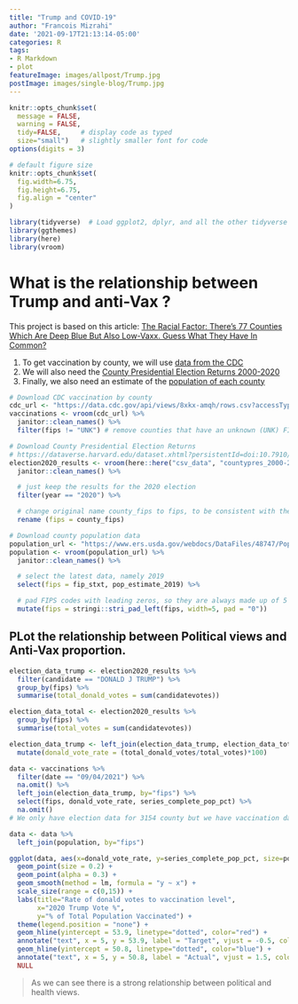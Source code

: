 ```yaml
---
title: "Trump and COVID-19"
author: "Francois Mizrahi"
date: '2021-09-17T21:13:14-05:00'
categories: R
tags:
- R Markdown
- plot
featureImage: images/allpost/Trump.jpg
postImage: images/single-blog/Trump.jpg
---
```


```r
knitr::opts_chunk$set(
  message = FALSE,
  warning = FALSE,
  tidy=FALSE,     # display code as typed
  size="small")   # slightly smaller font for code
options(digits = 3)

# default figure size
knitr::opts_chunk$set(
  fig.width=6.75,
  fig.height=6.75,
  fig.align = "center"
)
```


```r
library(tidyverse)  # Load ggplot2, dplyr, and all the other tidyverse packages
library(ggthemes)
library(here)
library(vroom)
```


# What is the relationship between Trump and anti-Vax ?

This project is based on this article: [The Racial Factor: There's 77 Counties Which Are Deep Blue But Also Low-Vaxx. Guess What They Have In Common?](https://acasignups.net/21/07/18/racial-factor-theres-77-counties-which-are-deep-blue-also-low-vaxx-guess-what-they-have)


1. To get vaccination by county, we will use [data from the CDC](https://data.cdc.gov/Vaccinations/COVID-19-Vaccinations-in-the-United-States-County/8xkx-amqh)
1. We will also need the [County Presidential Election Returns 2000-2020](https://dataverse.harvard.edu/dataset.xhtml?persistentId=doi:10.7910/DVN/VOQCHQ)
1. Finally, we also need an estimate of the [population of each county](https://www.ers.usda.gov/webdocs/DataFiles/48747/PopulationEstimates.csv?v=2232)


```r

# Download CDC vaccination by county
cdc_url <- "https://data.cdc.gov/api/views/8xkx-amqh/rows.csv?accessType=DOWNLOAD"
vaccinations <- vroom(cdc_url) %>%
  janitor::clean_names() %>%
  filter(fips != "UNK") # remove counties that have an unknown (UNK) FIPS code

# Download County Presidential Election Returns
# https://dataverse.harvard.edu/dataset.xhtml?persistentId=doi:10.7910/DVN/VOQCHQ
election2020_results <- vroom(here::here("csv_data", "countypres_2000-2020.csv")) %>%
  janitor::clean_names() %>%

  # just keep the results for the 2020 election
  filter(year == "2020") %>%

  # change original name county_fips to fips, to be consistent with the other two files
  rename (fips = county_fips)

# Download county population data
population_url <- "https://www.ers.usda.gov/webdocs/DataFiles/48747/PopulationEstimates.csv?v=2232"
population <- vroom(population_url) %>%
  janitor::clean_names() %>%

  # select the latest data, namely 2019
  select(fips = fip_stxt, pop_estimate_2019) %>%

  # pad FIPS codes with leading zeros, so they are always made up of 5 characters
  mutate(fips = stringi::stri_pad_left(fips, width=5, pad = "0"))

```


## PLot the relationship between Political views and Anti-Vax proportion.

```r
election_data_trump <- election2020_results %>%
  filter(candidate == "DONALD J TRUMP") %>%
  group_by(fips) %>%
  summarise(total_donald_votes = sum(candidatevotes))

election_data_total <- election2020_results %>%
  group_by(fips) %>%
  summarise(total_votes = sum(candidatevotes))

election_data_trump <- left_join(election_data_trump, election_data_total, by="fips") %>%
  mutate(donald_vote_rate = (total_donald_votes/total_votes)*100)

data <- vaccinations %>%
  filter(date == "09/04/2021") %>%
  na.omit() %>%
  left_join(election_data_trump, by="fips") %>%
  select(fips, donald_vote_rate, series_complete_pop_pct) %>%
  na.omit()
# We only have election data for 3154 county but we have vaccination data for 3225 county

data <- data %>%
  left_join(population, by="fips")

ggplot(data, aes(x=donald_vote_rate, y=series_complete_pop_pct, size=pop_estimate_2019)) +
  geom_point(size = 0.2) +
  geom_point(alpha = 0.3) +
  geom_smooth(method = lm, formula = "y ~ x") +
  scale_size(range = c(0,15)) +
  labs(title="Rate of donald votes to vaccination level",
       x="2020 Trump Vote %",
       y="% of Total Population Vaccinated") +
  theme(legend.position = "none") +
  geom_hline(yintercept = 53.9, linetype="dotted", color="red") +
  annotate("text", x = 5, y = 53.9, label = "Target", vjust = -0.5, color="red") +
  geom_hline(yintercept = 50.8, linetype="dotted", color="blue") +
  annotate("text", x = 5, y = 50.8, label = "Actual", vjust = 1.5, color="blue") +
  NULL
```

> As we can see there is a strong relationship between political and health views.